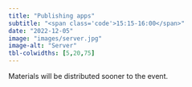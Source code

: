 ```yaml
---
title: "Publishing apps"
subtitle: "<span class='code'>15:15-16:00</span>"
date: "2022-12-05"
image: "images/server.jpg"
image-alt: "Server"
tbl-colwidths: [5,20,75]
---
```


Materials will be distributed sooner to the event.

<!-- ```{=html} -->
<!-- <iframe class="slide-deck" src="../materials/03_publish.html" height="420" width="747" style="border: 1px solid #2e3846;"></iframe> -->
<!-- ``` -->

<!-- [View slides in full screen](../materials/03_publish.html) -->

<!-- # Outline -->

<!-- -   A -->
<!-- -   B -->
<!--     -   1 -->
<!--     -   2 -->

<!-- # Recap -->

<!-- ::: recap -->
<!-- -   A -->
<!-- -   B -->
<!-- ::: -->

<!-- # Exercises -->

<!-- ## Exercise 1 -->

<!-- ::: question -->
<!-- -   A -->
<!-- -   B -->
<!-- ::: -->

<!-- **&rarr;&ensp;[Solution](../materials/solutions/03_publish.qmd)** -->
